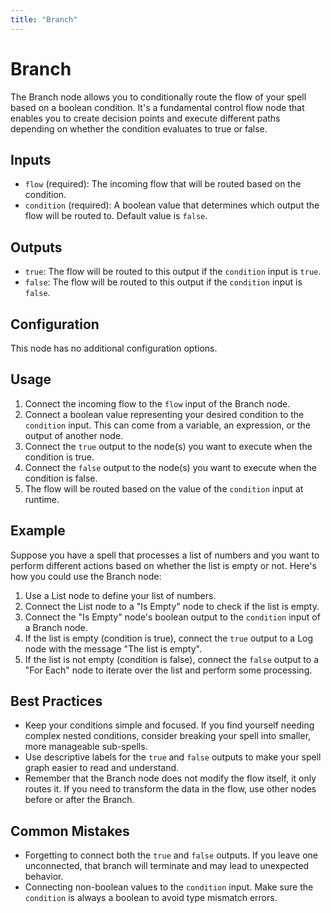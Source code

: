 ```yaml
---
title: "Branch"
---
```


# Branch

The Branch node allows you to conditionally route the flow of your spell based on a boolean condition. It's a fundamental control flow node that enables you to create decision points and execute different paths depending on whether the condition evaluates to true or false.

## Inputs

- `flow` (required): The incoming flow that will be routed based on the condition.
- `condition` (required): A boolean value that determines which output the flow will be routed to. Default value is `false`.

## Outputs

- `true`: The flow will be routed to this output if the `condition` input is `true`.
- `false`: The flow will be routed to this output if the `condition` input is `false`.

## Configuration

This node has no additional configuration options.

## Usage

1. Connect the incoming flow to the `flow` input of the Branch node.
2. Connect a boolean value representing your desired condition to the `condition` input. This can come from a variable, an expression, or the output of another node.
3. Connect the `true` output to the node(s) you want to execute when the condition is true.
4. Connect the `false` output to the node(s) you want to execute when the condition is false.
5. The flow will be routed based on the value of the `condition` input at runtime.

## Example

Suppose you have a spell that processes a list of numbers and you want to perform different actions based on whether the list is empty or not. Here's how you could use the Branch node:

1. Use a List node to define your list of numbers.
2. Connect the List node to a "Is Empty" node to check if the list is empty.
3. Connect the "Is Empty" node's boolean output to the `condition` input of a Branch node.
4. If the list is empty (condition is true), connect the `true` output to a Log node with the message "The list is empty".
5. If the list is not empty (condition is false), connect the `false` output to a "For Each" node to iterate over the list and perform some processing.

## Best Practices

- Keep your conditions simple and focused. If you find yourself needing complex nested conditions, consider breaking your spell into smaller, more manageable sub-spells.
- Use descriptive labels for the `true` and `false` outputs to make your spell graph easier to read and understand.
- Remember that the Branch node does not modify the flow itself, it only routes it. If you need to transform the data in the flow, use other nodes before or after the Branch.

## Common Mistakes

- Forgetting to connect both the `true` and `false` outputs. If you leave one unconnected, that branch will terminate and may lead to unexpected behavior.
- Connecting non-boolean values to the `condition` input. Make sure the `condition` is always a boolean to avoid type mismatch errors.